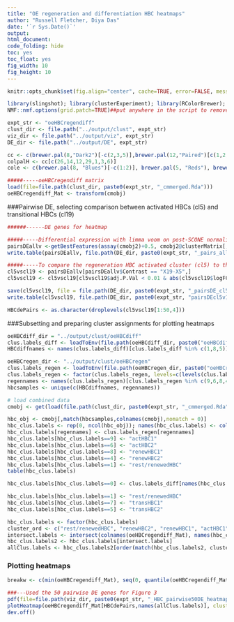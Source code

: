 ```yaml
---
title: "OE regeneration and differentiation HBC heatmaps"
author: "Russell Fletcher, Diya Das"
date: '`r Sys.Date()`'
output:
html_document:
code_folding: hide
toc: yes
toc_float: yes
fig_width: 10
fig_height: 10
---
```


```r
knitr::opts_chunk$set(fig.align="center", cache=TRUE, error=FALSE, message=FALSE, warning=FALSE, results="hide")

library(slingshot); library(clusterExperiment); library(RColorBrewer); library(rgl); library(rglwidget); library(R.utils); library(Rtsne); library(scales)
NMF::nmf.options(grid.patch=TRUE)##put anywhere in the script to remove first (blank) page of heatmap pdfs

expt_str <- "oeHBCregendiff"
clust_dir <- file.path("../output/clust", expt_str)
viz_dir <- file.path("../output/viz", expt_str)
DE_dir <- file.path("../output/DE", expt_str)

cc <- c(brewer.pal(8,"Dark2")[-c(2,3,5)],brewer.pal(12,"Paired")[c(1,2,8,10,9)],brewer.pal(12,"Set3")[c(7,8,12)], brewer.pal(8, "Pastel2")[8], brewer.pal(11,"BrBG")[11], brewer.pal(11,"PiYG")[1], "cyan", "darkblue","darkorchid2", "brown1", "springgreen1", "deepskyblue4", "darkolivegreen","antiquewhite2","azure", "cornflowerblue","blue","chartreuse","darkolivegreen3","darkorange3","deeppink4","darkred","darksalmon")
colpalH <- cc[c(26,14,12,29,1,3,6)]
cole <- c(brewer.pal(8, "Blues")[-c(1:2)], brewer.pal(5, "Reds"), brewer.pal(12, "Paired")[10])

#####-----oeHBCregendiff matrix
load(file=file.path(clust_dir, paste0(expt_str, "_cmmerged.Rda")))
oeHBCregendiff_Mat <- transform(cmobj)
```

###Pairwise DE, selecting comparison between activated HBCs (cl5) and transitional HBCs (cl19)
```r
######------DE genes for heatmap

#####-----Differential expression with limma voom on post-SCONE normalized counts; note that I add 0.5 and voom will add 0.5 more - #####otherwise, there are issues with normalized counts with values < -0.5.
pairsDEallv <-getBestFeatures(assay(cmobj2)+0.5, cmobj2@clusterMatrix[,1], contrastType="Pairs", number=Inf, contrastAdj="All", p.value=1, isCount=TRUE)
write.table(pairsDEallv, file.path(DE_dir, paste0(expt_str, "_pairs_all_voom.txt")), quote=FALSE, sep="\t")

#####-----To compare the regeneration HBC activated cluster (cl5) to the p63 cKO differentiation HBC transition cluster (cl19)
cl5vscl19 <- pairsDEallv[pairsDEallv$Contrast == "X19-X5",]
cl5vscl19 <- cl5vscl19[cl5vscl19$adj.P.Val < 0.01 & abs(cl5vscl19$logFC) > 1, ]

save(cl5vscl19, file = file.path(DE_dir, paste0(expt_str, "_pairsDE_cl5Vscl19.Rda")))
write.table(cl5vscl19, file.path(DE_dir, paste0(expt_str, "pairsDEcl5v19.txt")), quote=FALSE, sep="\t")

HBCdePairs <- as.character(droplevels(cl5vscl19[1:50,4]))

```

###Subsetting and preparing cluster assignments for plotting heatmaps
```r

oeHBCdiff_dir = "../output/clust/oeHBCdiff"
clus.labels_diff <- loadToEnv(file.path(oeHBCdiff_dir, paste0("oeHBCdiff_PCA.Rda")))[["clus.labels"]]
HBCdiffnames <- names(clus.labels_diff)[clus.labels_diff %in% c(1,8,5)]

oeHBCregen_dir <- "../output/clust/oeHBCregen"
clus.labels_regen <- loadToEnv(file.path(oeHBCregen_dir, paste0("oeHBCregenWT_PCA.Rda")))[["clus.labels"]]
clus.labels_regen <- factor(clus.labels_regen, levels=c(levels(clus.labels_regen),"H3"))
regennames <- names(clus.labels_regen)[clus.labels_regen %in% c(9,6,8,4,1)]
hbcsamples <- unique(c(HBCdiffnames, regennames))

# load combined data
cmobj <- get(load(file.path(clust_dir, paste0(expt_str, "_cmmerged.Rda"))))

hbc_obj <- cmobj[,match(hbcsamples,colnames(cmobj),nomatch = 0)]
hbc_clus.labels <- rep(0, ncol(hbc_obj)); names(hbc_clus.labels) <- colnames(hbc_obj)
hbc_clus.labels[regennames] <- clus.labels_regen[regennames]
hbc_clus.labels[hbc_clus.labels==9] <- "actHBC1"
hbc_clus.labels[hbc_clus.labels==6] <- "actHBC2"
hbc_clus.labels[hbc_clus.labels==8] <- "renewHBC1"
hbc_clus.labels[hbc_clus.labels==4] <- "renewHBC2"
hbc_clus.labels[hbc_clus.labels==1] <- "rest/renewedHBC"
table(hbc_clus.labels)

hbc_clus.labels[hbc_clus.labels==0] <- clus.labels_diff[names(hbc_clus.labels)[hbc_clus.labels==0]]

hbc_clus.labels[hbc_clus.labels==1] <- "rest/renewedHBC"
hbc_clus.labels[hbc_clus.labels==7] <- "transHBC1"
hbc_clus.labels[hbc_clus.labels==5] <- "transHBC2"

hbc_clus.labels <- factor(hbc_clus.labels)
cluster_ord <- c("rest/renewedHBC", "renewHBC2", "renewHBC1", "actHBC1","actHBC2","transHBC1","transHBC2")
intersect.labels <- intersect(colnames(oeHBCregendiff_Mat), names(hbc_clus.labels)) 
hbc_clus.labels2 <- hbc_clus.labels[intersect.labels] 
allClus.labels <- hbc_clus.labels2[order(match(hbc_clus.labels2, cluster_ord))] 
```

### Plotting heatmaps
```r

breakw <- c(min(oeHBCregendiff_Mat), seq(0, quantile(oeHBCregendiff_Mat[oeHBCregendiff_Mat > 0], .99, na.rm = TRUE), length = 50), max(oeHBCregendiff_Mat)) 

###---Used the 50 pairwise DE genes for Figure 3
pdf(file=file.path(viz_dir, paste0(expt_str, "_HBC_pairwise50DE_heatmap.pdf")), height=8.5, width=11)
plotHeatmap(oeHBCregendiff_Mat[HBCdePairs,names(allClus.labels)], clusterSamples=F, clusterFeatures=T, breaks=breakw, sampleData=data.frame(clusters=allClus.labels, expt=colData(cmobj)[names(allClus.labels),2], batch=colData(cmobj)[names(allClus.labels),1]), clusterLegend=list(clusters=colpalH, expt=cole, batch=cc), main=paste(expt_str," HBCs by pair-wise DE")) 
dev.off()

```

